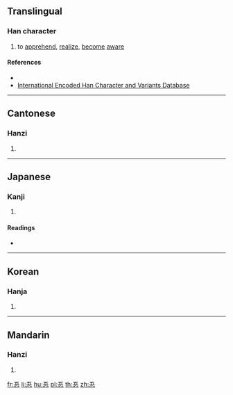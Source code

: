 {{character info/new}}
==Translingual==

===Han character===
{{Han char|rn=61|rad=心|as=04|sn=8|four=|canj=MMP,XXXMM|ids=⿱五心}}

# {{qualifier|classical}} to [[apprehend]], [[realize]], [[become]] [[aware]]

====References====
* {{Han ref|kx=0377.150|dkj=10355|dj=0705.050|hdz=42273.090|uh=5FE2|ud=24546}}
* [http://chardb.iis.sinica.edu.tw/char/11258 International Encoded Han Character and Variants Database]

----

==Cantonese==

===Hanzi===
{{yue-hanzi|jyut=[[ng6]]|y=ng6}}

# {{defn|lang=yue|sort=心04}}

----

==Japanese==

===Kanji===
{{ja-kanji|grade=|rs=心04}}

# {{defn|lang=ja|sort=心04}}

====Readings====
* {{ja-readings|on=[[ご]] (go)|kun=[[さとる]] (satoru), [[さとり]] (satori)}}

----

==Korean==

===Hanja===
{{ko-hanja|hangeul=오|eumhun=|rv=o|mr=o|y=o}}

# {{defn|lang=ko|sort=心04}}

----

==Mandarin==

===Hanzi===
{{cmn-hanzi|pin=[[wù]] ([[wu4]])|wg=wu<sup>4</sup>}}

# {{defn|lang=cmn|sort=心04}}

[[fr:忢]]
[[li:忢]]
[[hu:忢]]
[[pl:忢]]
[[th:忢]]
[[zh:忢]]